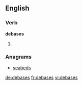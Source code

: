 
==English==

===Verb===
'''debases'''

# {{third-person singular of|debase}}

===Anagrams===
* [[seabeds#English|seabeds]]

[[de:debases]]
[[fr:debases]]
[[vi:debases]]